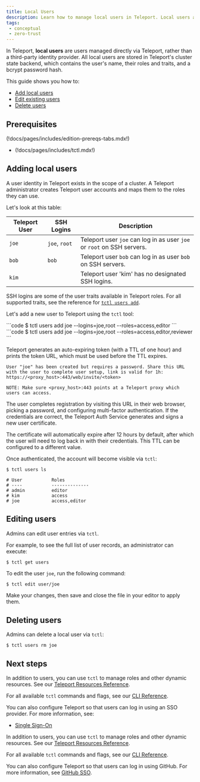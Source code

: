 ```yaml
---
title: Local Users
description: Learn how to manage local users in Teleport. Local users are stored on the Auth Service instead of a third-party identity provider.
tags:
 - conceptual
 - zero-trust
---
```


In Teleport, **local users** are users managed directly via Teleport, rather
than a third-party identity provider. All local users are stored in Teleport's
cluster state backend, which contains the user's name, their roles and traits,
and a bcrypt password hash.

This guide shows you how to:

- [Add local users](./users.mdx#adding-local-users)
- [Edit existing users](./users.mdx#editing-users)
- [Delete users](./users.mdx#deleting-users)

## Prerequisites

(!docs/pages/includes/edition-prereqs-tabs.mdx!)

- (!docs/pages/includes/tctl.mdx!)

## Adding local users

A user identity in Teleport exists in the scope of a cluster.
A Teleport administrator creates Teleport user accounts and maps them to the roles they can use.

Let's look at this table:

| Teleport User | SSH Logins | Description |
| - | - | - |
| `joe` | `joe`, `root` | Teleport user `joe` can log in as user `joe` or `root` on SSH servers. |
| `bob` | `bob` | Teleport user `bob` can log in as user `bob` on SSH servers. |
| `kim` | | Teleport user 'kim' has no designated SSH logins.  |

SSH logins are some of the user traits available in Teleport roles. For all supported traits, see the reference for [`tctl users add`](../../../reference/cli/tctl.mdx#tctl-users-add).

Let's add a new user to Teleport using the `tctl` tool:

<Tabs>
<TabItem scope={["oss"]} label="Teleport Community Edition">
```code
$ tctl users add joe --logins=joe,root --roles=access,editor
```
</TabItem>
<TabItem scope={["enterprise", "cloud"]} label="Commercial">
```code
$ tctl users add joe --logins=joe,root --roles=access,editor,reviewer
```
</TabItem>

</Tabs>

Teleport generates an auto-expiring token (with a TTL of one hour) and prints
the token URL, which must be used before the TTL expires.

```code
User "joe" has been created but requires a password. Share this URL with the user to complete user setup, link is valid for 1h:
https://<proxy_host>:443/web/invite/<token>

NOTE: Make sure <proxy_host>:443 points at a Teleport proxy which users can access.
```

The user completes registration by visiting this URL in their web browser,
picking a password, and configuring multi-factor authentication. If the
credentials are correct, the Teleport Auth Service generates and signs a new
user certificate.

The certificate will automatically expire after 12 hours by default, after which
the user will need to log back in with their credentials. This TTL can be
configured to a different value.

Once authenticated, the account will become visible via `tctl`:

```code
$ tctl users ls

# User           Roles
# ----           --------------
# admin          editor
# kim            access
# joe            access,editor
```

## Editing users

Admins can edit user entries via `tctl`.

For example, to see the full list of user records, an administrator can execute:

```code
$ tctl get users
```

To edit the user `joe`, run the following command:

```code
$ tctl edit user/joe
```

Make your changes, then save and close the file in your editor to apply them.

## Deleting users

Admins can delete a local user via `tctl`:

```code
$ tctl users rm joe
```

## Next steps

<Tabs>
<TabItem scope={["enterprise", "cloud"]} label="Teleport Enterprise/Enterprise Cloud">

In addition to users, you can use `tctl` to manage roles and other dynamic
resources. See our [Teleport Resources Reference](../../../reference/resources.mdx).

For all available `tctl` commands and flags, see our [CLI Reference](../../../reference/cli/tctl.mdx).

You can also configure Teleport so that users can log in using an SSO provider.
For more information, see:

- [Single Sign-On](../../../zero-trust-access/sso/sso.mdx)

</TabItem>
<TabItem label="Teleport Community Edition">

In addition to users, you can use `tctl` to manage roles and other dynamic
resources. See our [Teleport Resources Reference](../../../reference/resources.mdx).

For all available `tctl` commands and flags, see our
[CLI Reference](../../../reference/cli/tctl.mdx).

You can also configure Teleport so that users can log in using GitHub. For more
information, see [GitHub SSO](../../../zero-trust-access/sso/github-sso.mdx).

</TabItem>
</Tabs>

